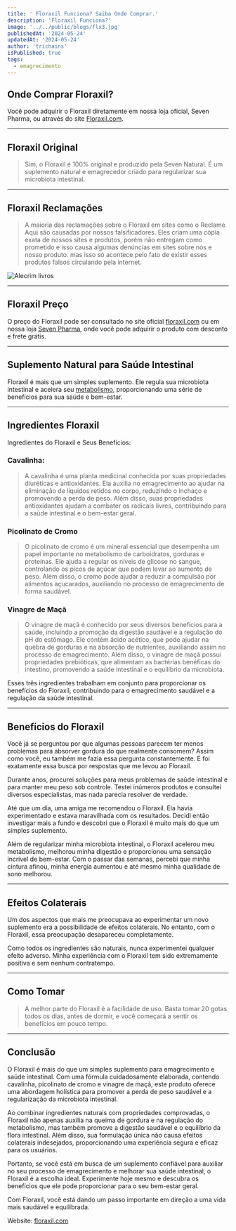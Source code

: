 ```yaml
---
title: ' Floraxil Funciona? Saiba Onde Comprar.'
description: 'Floraxil Funciona?'
image: '../../public/blogs/flx3.jpg'
publishedAt: '2024-05-24'
updatedAt: '2024-05-24'
author: 'trichains'
isPublished: true
tags:
  - emagrecimento
---
```


## Onde Comprar Floraxil?

Você pode adquirir o Floraxil diretamente em nossa loja oficial, Seven Pharma, ou através do site [Floraxil.com](https://sevenpharma.com.br/produto/floraxil-5-frascos/).

---

## Floraxil  Original

> Sim, o Floraxil é 100% original e produzido pela Seven Natural. É um suplemento natural e emagrecedor criado para regularizar sua microbiota intestinal.

---

## Floraxil  Reclamações

> A maioria das reclamações sobre o Floraxil em sites como o Reclame Aqui são causadas por nossos falsificadores. Eles criam uma cópia exata de nossos sites e produtos, porém não entregam como prometido e isso causa algumas denúncias em sites sobre nós e nosso produto. mas isso só acontece pelo fato de existir esses produtos falsos circulando pela internet.


<div style={{ display: 'flex', justifyContent: 'center' }}>
  <Image
    src="/blog/blogs/flx5.jpg"
    width={550}
    height={404}
    alt="Alecrim livros"
  />
</div>

---

## Floraxil Preço

O preço do Floraxil pode ser consultado no site oficial [floraxil.com](http://floraxil.com) ou em nossa loja [Seven Pharma](https://sevenpharma.com.br/), onde você pode adquirir o produto com desconto e frete grátis.

---

## Suplemento Natural para Saúde Intestinal

Floraxil é mais que um simples suplemento. Ele regula sua microbiota intestinal e acelera seu [metabolismo](https://pharmasix.com.br/blog/blogs/equilibrando-o-metabolismo), proporcionando uma série de benefícios para sua saúde e bem-estar.

---

## Ingredientes Floraxil

Ingredientes do Floraxil  e Seus Benefícios:

### Cavalinha:

>  A cavalinha é uma planta medicinal conhecida por suas propriedades diuréticas e antioxidantes. Ela auxilia no emagrecimento ao ajudar na eliminação de líquidos retidos no corpo, reduzindo o inchaço e promovendo a perda de peso. Além disso, suas propriedades antioxidantes ajudam a combater os radicais livres, contribuindo para a saúde intestinal e o bem-estar geral.


### Picolinato de Cromo

>  O picolinato de cromo é um mineral essencial que desempenha um papel importante no metabolismo de carboidratos, gorduras e proteínas. Ele ajuda a regular os níveis de glicose no sangue, controlando os picos de açúcar que podem levar ao aumento de peso. Além disso, o cromo pode ajudar a reduzir a compulsão por alimentos açucarados, auxiliando no processo de emagrecimento de forma saudável.

### Vinagre de Maçã

> O vinagre de maçã é conhecido por seus diversos benefícios para a saúde, incluindo a promoção da digestão saudável e a regulação do pH do estômago. Ele contém ácido acético, que pode ajudar na quebra de gorduras e na absorção de nutrientes, auxiliando assim no processo de emagrecimento. Além disso, o vinagre de maçã possui propriedades prebióticas, que alimentam as bactérias benéficas do intestino, promovendo a saúde intestinal e o equilíbrio da microbiota.

Esses três ingredientes trabalham em conjunto para proporcionar os benefícios do Floraxil, contribuindo para o emagrecimento saudável e a regulação da saúde intestinal.

---

## Benefícios do Floraxil

Você já se perguntou por que algumas pessoas parecem ter menos problemas para absorver gordura do que realmente consomem? Assim como você, eu também me fazia essa pergunta constantemente. E foi exatamente essa busca por respostas que me levou ao Floraxil.

Durante anos, procurei soluções para meus problemas de saúde intestinal e para manter meu peso sob controle. Testei inúmeros produtos e consultei diversos especialistas, mas nada parecia resolver de verdade.

Até que um dia, uma amiga me recomendou o Floraxil. Ela havia experimentado e estava maravilhada com os resultados. Decidi então investigar mais a fundo e descobri que o Floraxil é muito mais do que um simples suplemento.

Além de regularizar minha microbiota intestinal, o Floraxil acelerou meu metabolismo, melhorou minha digestão e proporcionou uma sensação incrível de bem-estar. Com o passar das semanas, percebi que minha cintura afinou, minha energia aumentou e até mesmo minha qualidade de sono melhorou.

---

## Efeitos Colaterais

Um dos aspectos que mais me preocupava ao experimentar um novo suplemento era a possibilidade de efeitos colaterais. No entanto, com o Floraxil, essa preocupação desapareceu completamente.

Como todos os ingredientes são naturais, nunca experimentei qualquer efeito adverso. Minha experiência com o Floraxil tem sido extremamente positiva e sem nenhum contratempo.

---

## Como Tomar

> A melhor parte do Floraxil é a facilidade de uso. Basta tomar 20 gotas todos os dias, antes de dormir, e você começará a sentir os benefícios em pouco tempo.

---

## Conclusão

O Floraxil é mais do que um simples suplemento para emagrecimento e saúde intestinal. Com uma fórmula cuidadosamente elaborada, contendo cavalinha, picolinato de cromo e vinagre de maçã, este produto oferece uma abordagem holística para promover a perda de peso saudável e a regularização da microbiota intestinal.

Ao combinar ingredientes naturais com propriedades comprovadas, o Floraxil não apenas auxilia na queima de gordura e na regulação do metabolismo, mas também promove a digestão saudável e o equilíbrio da flora intestinal. Além disso, sua formulação única não causa efeitos colaterais indesejados, proporcionando uma experiência segura e eficaz para os usuários.

Portanto, se você está em busca de um suplemento confiável para auxiliar no seu processo de emagrecimento e melhorar sua saúde intestinal, o Floraxil é a escolha ideal. Experimente hoje mesmo e descubra os benefícios que ele pode proporcionar para o seu bem-estar geral.

Com Floraxil, você está dando um passo importante em direção a uma vida mais saudável e equilibrada.

Website: [floraxil.com](http://floraxil.com)



